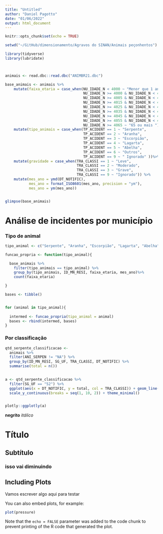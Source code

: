 ```yaml
---
title: "Untitled"
author: "Daniel Pagotto"
date: "01/06/2022"
output: html_document
---
```


```r
knitr::opts_chunk$set(echo = TRUE)

setwd("~/GitHub/dimensionamento/Agravos do SINAN/Animais peçonhentos")

library(tidyverse)
library(lubridate)




```


```r


animais <- read.dbc::read.dbc("ANIMBR21.dbc")

base_animais <- animais %>%  
    mutate(faixa_etaria = case_when(NU_IDADE_N < 4000 ~ "Menor que 1 ano",
                                    NU_IDADE_N >= 4000 & NU_IDADE_N < 4005 ~ "Entre 1 e 4 anos",
                                    NU_IDADE_N >= 4005 & NU_IDADE_N < 4015 ~ "Entre 5 e 14 anos",
                                    NU_IDADE_N >= 4015 & NU_IDADE_N < 4025 ~ "Entre 15 e 24 anos", 
                                    NU_IDADE_N >= 4025 & NU_IDADE_N < 4035 ~ "Entre 25 e 34 anos", 
                                    NU_IDADE_N >= 4035 & NU_IDADE_N < 4045 ~ "Entre 35 e 44 anos", 
                                    NU_IDADE_N >= 4045 & NU_IDADE_N < 4055 ~ "Entre 45 e 54 anos", 
                                    NU_IDADE_N >= 4055 & NU_IDADE_N < 4065 ~ "Entre 55 e 64 anos", 
                                    NU_IDADE_N >= 4065 ~ "65 ou mais ")) %>%
    mutate(tipo_animais = case_when(TP_ACIDENT == 1 ~ "Serpente",
                                    TP_ACIDENT == 2 ~ "Aranha", 
                                    TP_ACIDENT == 3 ~ "Escorpião",
                                    TP_ACIDENT == 4 ~ "Lagarta", 
                                    TP_ACIDENT == 5 ~ "Abelha", 
                                    TP_ACIDENT == 6 ~ "Outros",
                                    TP_ACIDENT == 9 ~ " Ignorado" ))%>%
    mutate(gravidade = case_when(TRA_CLASSI == 1 ~ "Leve", 
                                 TRA_CLASSI == 2 ~ "Moderado", 
                                 TRA_CLASSI == 3 ~ "Grave", 
                                 TRA_CLASSI == 9 ~ "Ignorado")) %>% 
    mutate(mes_ano = ymd(DT_NOTIFIC),
           mes_ano = format_ISO8601(mes_ano, precision = "ym"),
           mes_ano = ym(mes_ano))


glimpse(base_animais)

```
# **Análise de incidentes por município**

### Tipo de animal 

```r

tipo_animal <- c("Serpente", "Aranha", "Escorpião", "Lagarta", "Abelha")

funcao_propria <- function(tipo_animal){

  base_animais %>% 
    filter(tipo_animais == tipo_animal) %>% 
    group_by(tipo_animais, ID_MN_RESI, faixa_etaria, mes_ano)%>%
    count(faixa_etaria)

}

bases <- tibble()


for (animal in tipo_animal){
  
  intermed <- funcao_propria(tipo_animal = animal)
  bases <- rbind(intermed, bases)
}

```


### Por classificação 

```r
qtd_serpente_classificacao <- 
  animais %>% 
  filter(ANI_SERPEN != "NA") %>% 
  group_by(ID_MN_RESI, SG_UF, TRA_CLASSI, DT_NOTIFIC) %>% 
  summarise(total = n())
  

a <- qtd_serpente_classificacao %>% 
  filter(SG_UF == "52") %>% 
  ggplot(aes(x = DT_NOTIFIC, y = total, col = TRA_CLASSI)) + geom_line() +
  scale_y_continuous(breaks = seq(1, 10, 2)) + theme_minimal()


plotly::ggplotly(a)


```





**negrito**
*itálico*

# Título 
## Subtítulo
### isso vai diminuindo

## Including Plots

Vamos escrever algo aqui para testar

You can also embed plots, for example:

```r
plot(pressure)
```

Note that the `echo = FALSE` parameter was added to the code chunk to prevent printing of the R code that generated the plot.
